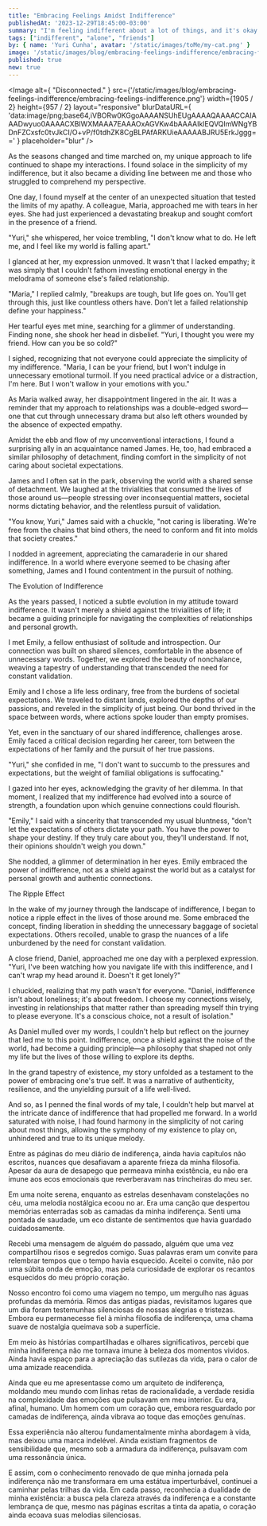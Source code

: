 ```yaml
---
title: "Embracing Feelings Amidst Indifference"
publishedAt: '2023-12-29T18:45:00-03:00'
summary: "I'm feeling indifferent about a lot of things, and it's okay."
tags: ["indifferent", "alone", "friends"]
by: { name: 'Yuri Cunha', avatar: '/static/images/toMe/my-cat.png' }
image: '/static/images/blog/embracing-feelings-indifference/embracing-feelings-indifference.png'
published: true
new: true
---
```


<Image
  alt={
    "Disconnected."
  }
  src={'/static/images/blog/embracing-feelings-indifference/embracing-feelings-indifference.png'}
  width={1905 / 2}
  height={957 / 2}
  layout="responsive"
  blurDataURL={
    'data:image/png;base64,iVBORw0KGgoAAAANSUhEUgAAAAQAAAACCAIAAADwyuo0AAAACXBIWXMAAA7EAAAOxAGVKw4bAAAAIklEQVQImWNgYBDnFZCxsfc0tvJkCI/O+vP/f0tdhZK8CgBLPAfARKUieAAAAABJRU5ErkJggg=='
  }
  placeholder="blur"
/>

As the seasons changed and time marched on, my unique approach to life continued to shape my interactions. I found solace in the simplicity of my indifference, but it also became a dividing line between me and those who struggled to comprehend my perspective.

One day, I found myself at the center of an unexpected situation that tested the limits of my apathy. A colleague, Maria, approached me with tears in her eyes. She had just experienced a devastating breakup and sought comfort in the presence of a friend.

"Yuri," she whispered, her voice trembling, "I don't know what to do. He left me, and I feel like my world is falling apart."

I glanced at her, my expression unmoved. It wasn't that I lacked empathy; it was simply that I couldn't fathom investing emotional energy in the melodrama of someone else's failed relationship.

"Maria," I replied calmly, "breakups are tough, but life goes on. You'll get through this, just like countless others have. Don't let a failed relationship define your happiness."

Her tearful eyes met mine, searching for a glimmer of understanding. Finding none, she shook her head in disbelief. "Yuri, I thought you were my friend. How can you be so cold?"

I sighed, recognizing that not everyone could appreciate the simplicity of my indifference. "Maria, I can be your friend, but I won't indulge in unnecessary emotional turmoil. If you need practical advice or a distraction, I'm here. But I won't wallow in your emotions with you."

As Maria walked away, her disappointment lingered in the air. It was a reminder that my approach to relationships was a double-edged sword—one that cut through unnecessary drama but also left others wounded by the absence of expected empathy.

Amidst the ebb and flow of my unconventional interactions, I found a surprising ally in an acquaintance named James. He, too, had embraced a similar philosophy of detachment, finding comfort in the simplicity of not caring about societal expectations.

James and I often sat in the park, observing the world with a shared sense of detachment. We laughed at the trivialities that consumed the lives of those around us—people stressing over inconsequential matters, societal norms dictating behavior, and the relentless pursuit of validation.

"You know, Yuri," James said with a chuckle, "not caring is liberating. We're free from the chains that bind others, the need to conform and fit into molds that society creates."

I nodded in agreement, appreciating the camaraderie in our shared indifference. In a world where everyone seemed to be chasing after something, James and I found contentment in the pursuit of nothing.

The Evolution of Indifference

As the years passed, I noticed a subtle evolution in my attitude toward indifference. It wasn't merely a shield against the trivialities of life; it became a guiding principle for navigating the complexities of relationships and personal growth.

I met Emily, a fellow enthusiast of solitude and introspection. Our connection was built on shared silences, comfortable in the absence of unnecessary words. Together, we explored the beauty of nonchalance, weaving a tapestry of understanding that transcended the need for constant validation.

Emily and I chose a life less ordinary, free from the burdens of societal expectations. We traveled to distant lands, explored the depths of our passions, and reveled in the simplicity of just being. Our bond thrived in the space between words, where actions spoke louder than empty promises.

Yet, even in the sanctuary of our shared indifference, challenges arose. Emily faced a critical decision regarding her career, torn between the expectations of her family and the pursuit of her true passions.

"Yuri," she confided in me, "I don't want to succumb to the pressures and expectations, but the weight of familial obligations is suffocating."

I gazed into her eyes, acknowledging the gravity of her dilemma. In that moment, I realized that my indifference had evolved into a source of strength, a foundation upon which genuine connections could flourish.

"Emily," I said with a sincerity that transcended my usual bluntness, "don't let the expectations of others dictate your path. You have the power to shape your destiny. If they truly care about you, they'll understand. If not, their opinions shouldn't weigh you down."

She nodded, a glimmer of determination in her eyes. Emily embraced the power of indifference, not as a shield against the world but as a catalyst for personal growth and authentic connections.

The Ripple Effect

In the wake of my journey through the landscape of indifference, I began to notice a ripple effect in the lives of those around me. Some embraced the concept, finding liberation in shedding the unnecessary baggage of societal expectations. Others recoiled, unable to grasp the nuances of a life unburdened by the need for constant validation.

A close friend, Daniel, approached me one day with a perplexed expression. "Yuri, I've been watching how you navigate life with this indifference, and I can't wrap my head around it. Doesn't it get lonely?"

I chuckled, realizing that my path wasn't for everyone. "Daniel, indifference isn't about loneliness; it's about freedom. I choose my connections wisely, investing in relationships that matter rather than spreading myself thin trying to please everyone. It's a conscious choice, not a result of isolation."

As Daniel mulled over my words, I couldn't help but reflect on the journey that led me to this point. Indifference, once a shield against the noise of the world, had become a guiding principle—a philosophy that shaped not only my life but the lives of those willing to explore its depths.

In the grand tapestry of existence, my story unfolded as a testament to the power of embracing one's true self. It was a narrative of authenticity, resilience, and the unyielding pursuit of a life well-lived.

And so, as I penned the final words of my tale, I couldn't help but marvel at the intricate dance of indifference that had propelled me forward. In a world saturated with noise, I had found harmony in the simplicity of not caring about most things, allowing the symphony of my existence to play on, unhindered and true to its unique melody.

Entre as páginas do meu diário de indiferença, ainda havia capítulos não escritos, nuances que desafiavam a aparente frieza da minha filosofia. Apesar da aura de desapego que permeava minha existência, eu não era imune aos ecos emocionais que reverberavam nas trincheiras do meu ser.

Em uma noite serena, enquanto as estrelas desenhavam constelações no céu, uma melodia nostálgica ecoou no ar. Era uma canção que despertou memórias enterradas sob as camadas da minha indiferença. Senti uma pontada de saudade, um eco distante de sentimentos que havia guardado cuidadosamente.

Recebi uma mensagem de alguém do passado, alguém que uma vez compartilhou risos e segredos comigo. Suas palavras eram um convite para relembrar tempos que o tempo havia esquecido. Aceitei o convite, não por uma súbita onda de emoção, mas pela curiosidade de explorar os recantos esquecidos do meu próprio coração.

Nosso encontro foi como uma viagem no tempo, um mergulho nas águas profundas da memória. Rimos das antigas piadas, revisitamos lugares que um dia foram testemunhas silenciosas de nossas alegrias e tristezas. Embora eu permanecesse fiel à minha filosofia de indiferença, uma chama suave de nostalgia queimava sob a superfície.

Em meio às histórias compartilhadas e olhares significativos, percebi que minha indiferença não me tornava imune à beleza dos momentos vividos. Ainda havia espaço para a apreciação das sutilezas da vida, para o calor de uma amizade reacendida.

Ainda que eu me apresentasse como um arquiteto de indiferença, moldando meu mundo com linhas retas de racionalidade, a verdade residia na complexidade das emoções que pulsavam em meu interior. Eu era, afinal, humano. Um homem com um coração que, embora resguardado por camadas de indiferença, ainda vibrava ao toque das emoções genuínas.

Essa experiência não alterou fundamentalmente minha abordagem à vida, mas deixou uma marca indelével. Ainda existiam fragmentos de sensibilidade que, mesmo sob a armadura da indiferença, pulsavam com uma ressonância única.

E assim, com o conhecimento renovado de que minha jornada pela indiferença não me transformara em uma estátua imperturbável, continuei a caminhar pelas trilhas da vida. Em cada passo, reconhecia a dualidade de minha existência: a busca pela clareza através da indiferença e a constante lembrança de que, mesmo nas páginas escritas a tinta da apatia, o coração ainda ecoava suas melodias silenciosas.